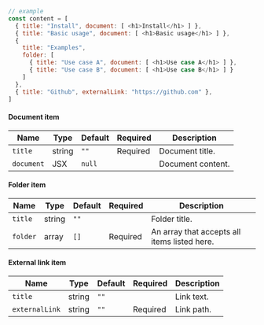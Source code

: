 ```js
// example
const content = [
  { title: "Install", document: [ <h1>Install</h1> ] },
  { title: "Basic usage", document: [ <h1>Basic usage</h1> ] },
  {
    title: "Examples",
    folder: [
      { title: "Use case A", document: [ <h1>Use case A</h1> ] },
      { title: "Use case B", document: [ <h1>Use case B</h1> ] }
    ]
  },
  { title: "Github", externalLink: "https://github.com" },
]
```

#### Document item

| Name       | Type   | Default | Required | Description                       |
|------------|--------|---------|----------|-----------------------------------|
| `title`    | string | `""`    | Required | Document title.                   |
| `document` | JSX    | `null`  |          | Document content.                 |

#### Folder item

| Name       | Type   | Default | Required | Description                                       |
|------------|--------|---------|----------|---------------------------------------------------|
| `title`    | string | `""`    |          | Folder title.                                     |
| `folder` | array  | `[]`    | Required | An array that accepts all items listed here.      |

#### External link item

| Name             | Type   | Default | Required | Description         |
|------------------|--------|---------|----------|---------------------|
| `title`          | string | `""`    |          | Link text.          |
| `externalLink`   | string | `""`    | Required | Link path.          |
